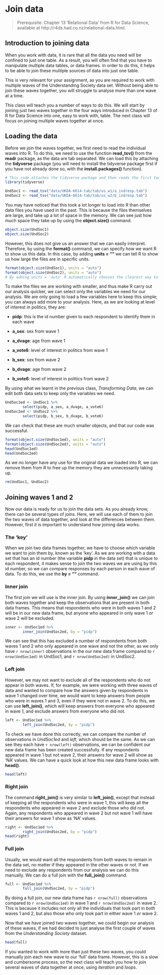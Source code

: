 # Join data {#joining}

> Prerequisite: Chapter 13 'Relational Data' from R for Data Science, available at http://r4ds.had.co.nz/relational-data.html.

## Introduction to joining data

When you work with data, it is rare that all the data you need will be confined to just one table. As a result, you will often find that you have to manipulate multiple data tables, or data frames. In order to do this, it helps to be able to join these multiple sources of data into just one table.

This is very relevant for your assignment, as you are required to work with multiple waves of the Understanding Society data set. Without being able to join these waves together, you will struggle to analyse more than one wave at a time.

This class will teach you a number of ways to do this. We will start by joining just two waves together in the four ways introduced in Chapter 13 of R for Data Science into one, easy to work with, table. The next class will focus on joining multiple waves together at once.

## Loading the data

Before we join the waves together, we first need to read the individual waves into R. To do this, we need to use the function **read_tsv()** from the **readr** package, as the data are tab separated. We can load this by attaching the **tidyverse** package (you will need to install the tidyverse package first if you have not already done so, with the **install.packages()** function).

```r
# This code attaches the tidyverse package and then reads the first two waves of Understanding Society separately into R.
library(tidyverse)

UndSoc1 <- read_tsv("data/UKDA-6614-tab/tab/us_w1/a_indresp.tab")
UndSoc2 <- read_tsv("data/UKDA-6614-tab/tab/us_w2/b_indresp.tab")

```

You may have noticed that this took a lot longer to load into R than other data files you have used in the past. This is because the files themselves are large, and take up a lot of space in the memory. We can see just how much space they take up by using the **object.size()** command.

```r
object.size(UndSoc1)
object.size(UndSoc2)

```

However, this does not give us an answer that we can easily interpret. Therefore, by using the **format()** command, we can specify how we want R to show us this data. In this case, by adding **units = ""** we can tell R to show us how large the files are in specific units.

```r
format(object.size(UndSoc1), units = "auto")
format(object.size(UndSoc2), units = "auto")
# By adding units = 'auto' R automatically chooses the clearest way to show us the size of the files.

```

To make the files we are working with smaller, and thus make R carry out our analysis quicker, we can select only the variables we need for our analysis. We are only going to load a few variables here to keep this simple; you can always add more to your analysis. Here, as we are looking at level of interest in politics, they are:

* **pidp**: this is the id number given to each respondent to identify them in each wave

* **a_sex**: sex from wave 1

* **a_dvage**: age from wave 1

* **a_vote6**: level of interest in politics from wave 1

* **b_sex**: sex from wave 2

* **b_dvage**: age from wave 2

* **b_vote6**: level of interest in politics from wave 2

By using what we learnt in the previous class, *Transforming Data*, we can edit both data sets to keep only the variables we need.

```r
UndSoc1ed <- UndSoc1 %>%
        select(pidp, a_sex, a_dvage, a_vote6)
UndSoc2ed <- UndSoc2 %>%
        select(pidp, b_sex, b_dvage, b_vote6)

```

We can check that these are much smaller objects, and that our code was successful.

```r
format(object.size(UndSoc1ed), units = "auto")
format(object.size(UndSoc2ed), units = "auto")
head(UndSoc1ed)
head(UndSoc2ed)

```

As we no longer have any use for the original data we loaded into R, we can remove them from R to free up the memory they are unnecessarily taking up.

```r
rm(UndSoc1, UndSoc2)
```

## Joining waves 1 and 2

Now our data is ready for us to join the data sets. As you already know, there can be several types of joins. Here, we will use each of them to join the two waves of data together, and look at the differences between them. However, first it is important to understand how joining data works.

### The 'key'

When we join two data frames together, we have to choose which variable we want to join them by, known as the 'key'. As we are working with a data set that has an id number (the variable **pidp** in the data set) that is unique to each respondent, it makes sense to join the two waves we are using by this id number, so we can compare responses by each person in each wave of data. To do this, we use the **by = ""** command.

### Inner join

The first join we will use is the inner join. By using **inner_join()** we can join both waves together and keep the observations that are present in both data frames. This means that respondents who were in both waves 1 and 2 will be in our new data frame, but anyone who appeared in only wave 1 *or* wave 2 will be excluded.

```r
inner <- UndSoc1ed %>%
        inner_join(UndSoc2ed, by = "pidp")
```

We can see that this has excluded a number of respondents from both waves 1 and 2 who only appeared in one wave and not the other, as we only have `r nrow(inner)` observations in the our new data frame compared to `r nrow(UndSoc1ed)` in UndSoc1, and `r nrow(UndSoc2ed)` in UndSoc2.

### Left join

However, we may not want to exclude all of the respondents who do not appear in both waves. If, for example, we were working with three waves of data and wanted to compare how the answers given by respondents in wave 1 changed over time, we would want to keep answers from people who were in waves 1 and 3, even if they were not in wave 2. To do this, we can use **left_join()**, which will keep answers from everyone who appeared in wave 1, and exclude answers from everyone who did not.

```r
left <- UndSoc1ed %>%
        left_join(UndSoc2ed, by = "pidp")
```

To check we have done this correctly, we can compare the number of observations in *UndSoc1ed* and *left*, which should be the same. As we can see they each have `r nrow(left)` observations, we can be confident our new data frame has been created successfully. If any respondents appeared in wave 1 but not wave 2, their answers for wave 2 will show as 'NA' values. We can have a quick look at how this new data frame looks with **head()**.

```r
head(left)
```

### Right join

The command **right_join()** is very similar to **left_join()**, except that instead of keeping all the respondents who were in wave 1, this will keep all the respondents who appeared in wave 2 and exclude those who did not. Again, any respondents who appeared in wave 2 but not wave 1 will have their answers for wave 1 show as 'NA' values.

```r
right <- UndSoc1ed %>%
        right_join(UndSoc2ed, by = "pidp")
head(right)
```

### Full join

Usually, we would want all the respondents from both waves to remain in the data set, no matter if they appeared in the other waves or not. If we need to exclude any respondents from our analysis we can do this manually. We can do a full join with the **full_join()** command.

```r
full <- UndSoc1ed %>%
        full_join(UndSoc2ed, by = "pidp")
```

By doing a full join, our new data frame has `r nrow(full)` observations compared to  `r nrow(UndSoc1ed)` in wave 1 and `r nrow(UndSoc2ed)` in wave 2. This is because it includes not only all the individuals that took part in *both* waves 1 and 2, but also those who only took part in either wave 1 *or* wave 2.

Now that we have joined two waves together, we could begin our analysis of these waves, if we had decided to just analyse the first couple of waves from the *Understanding Society* dataset.

```r
head(full)
```

If you wanted to work with more than just these two waves, you could manually join each new wave to our 'full' data frame. However, this is a slow and cumbersome process, so the next class will teach you how to join several waves of data together at once, using *iteration* and *loops*.